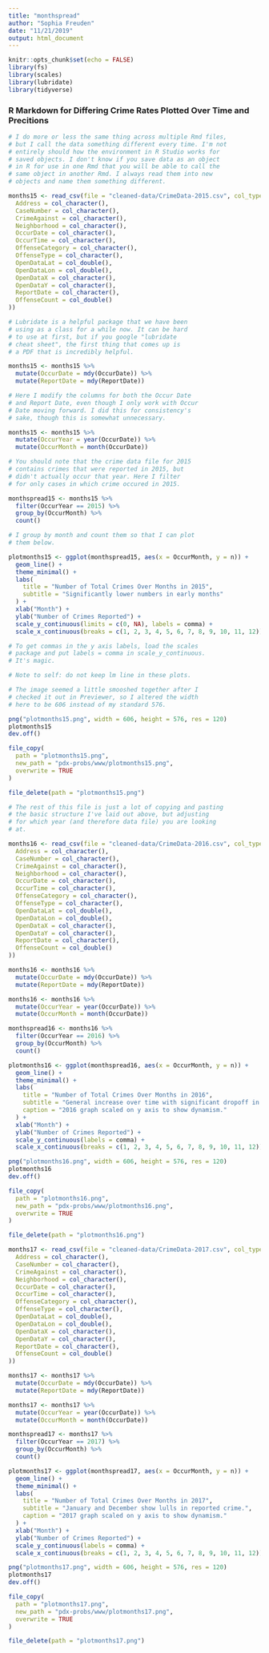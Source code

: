 ```yaml
---
title: "monthspread"
author: "Sophia Freuden"
date: "11/21/2019"
output: html_document
---
```


```r
knitr::opts_chunk$set(echo = FALSE)
library(fs)
library(scales)
library(lubridate)
library(tidyverse)
```

### R Markdown for Differing Crime Rates Plotted Over Time and Precitions

```r
# I do more or less the same thing across multiple Rmd files,
# but I call the data something different every time. I'm not
# entirely should how the environment in R Studio works for
# saved objects. I don't know if you save data as an object
# in R for use in one Rmd that you will be able to call the
# same object in another Rmd. I always read them into new
# objects and name them something different.

months15 <- read_csv(file = "cleaned-data/CrimeData-2015.csv", col_types = cols(
  Address = col_character(),
  CaseNumber = col_character(),
  CrimeAgainst = col_character(),
  Neighborhood = col_character(),
  OccurDate = col_character(),
  OccurTime = col_character(),
  OffenseCategory = col_character(),
  OffenseType = col_character(),
  OpenDataLat = col_double(),
  OpenDataLon = col_double(),
  OpenDataX = col_character(),
  OpenDataY = col_character(),
  ReportDate = col_character(),
  OffenseCount = col_double()
))
```

```r
# Lubridate is a helpful package that we have been
# using as a class for a while now. It can be hard
# to use at first, but if you google "lubridate
# cheat sheet", the first thing that comes up is
# a PDF that is incredibly helpful.

months15 <- months15 %>%
  mutate(OccurDate = mdy(OccurDate)) %>%
  mutate(ReportDate = mdy(ReportDate))

# Here I modify the columns for both the Occur Date
# and Report Date, even though I only work with Occur
# Date moving forward. I did this for consistency's
# sake, though this is somewhat unnecessary.

months15 <- months15 %>%
  mutate(OccurYear = year(OccurDate)) %>%
  mutate(OccurMonth = month(OccurDate))
```

```r
# You should note that the crime data file for 2015
# contains crimes that were reported in 2015, but
# didn't actually occur that year. Here I filter
# for only cases in which crime occured in 2015.

monthspread15 <- months15 %>%
  filter(OccurYear == 2015) %>%
  group_by(OccurMonth) %>%
  count()

# I group by month and count them so that I can plot
# them below.
```

```r
plotmonths15 <- ggplot(monthspread15, aes(x = OccurMonth, y = n)) +
  geom_line() +
  theme_minimal() +
  labs(
    title = "Number of Total Crimes Over Months in 2015",
    subtitle = "Significantly lower numbers in early months"
  ) +
  xlab("Month") +
  ylab("Number of Crimes Reported") +
  scale_y_continuous(limits = c(0, NA), labels = comma) +
  scale_x_continuous(breaks = c(1, 2, 3, 4, 5, 6, 7, 8, 9, 10, 11, 12))

# To get commas in the y axis labels, load the scales
# package and put labels = comma in scale_y_continuous.
# It's magic.

# Note to self: do not keep lm line in these plots.
```

```r
# The image seemed a little smooshed together after I
# checked it out in Previewer, so I altered the width
# here to be 606 instead of my standard 576.

png("plotmonths15.png", width = 606, height = 576, res = 120)
plotmonths15
dev.off()

file_copy(
  path = "plotmonths15.png",
  new_path = "pdx-probs/www/plotmonths15.png",
  overwrite = TRUE
)

file_delete(path = "plotmonths15.png")
```

```r
# The rest of this file is just a lot of copying and pasting
# the basic structure I've laid out above, but adjusting
# for which year (and therefore data file) you are looking
# at.

months16 <- read_csv(file = "cleaned-data/CrimeData-2016.csv", col_types = cols(
  Address = col_character(),
  CaseNumber = col_character(),
  CrimeAgainst = col_character(),
  Neighborhood = col_character(),
  OccurDate = col_character(),
  OccurTime = col_character(),
  OffenseCategory = col_character(),
  OffenseType = col_character(),
  OpenDataLat = col_double(),
  OpenDataLon = col_double(),
  OpenDataX = col_character(),
  OpenDataY = col_character(),
  ReportDate = col_character(),
  OffenseCount = col_double()
))

months16 <- months16 %>%
  mutate(OccurDate = mdy(OccurDate)) %>%
  mutate(ReportDate = mdy(ReportDate))

months16 <- months16 %>%
  mutate(OccurYear = year(OccurDate)) %>%
  mutate(OccurMonth = month(OccurDate))

monthspread16 <- months16 %>%
  filter(OccurYear == 2016) %>%
  group_by(OccurMonth) %>%
  count()

plotmonths16 <- ggplot(monthspread16, aes(x = OccurMonth, y = n)) +
  geom_line() +
  theme_minimal() +
  labs(
    title = "Number of Total Crimes Over Months in 2016",
    subtitle = "General increase over time with significant dropoff in December",
    caption = "2016 graph scaled on y axis to show dynamism."
  ) +
  xlab("Month") +
  ylab("Number of Crimes Reported") +
  scale_y_continuous(labels = comma) +
  scale_x_continuous(breaks = c(1, 2, 3, 4, 5, 6, 7, 8, 9, 10, 11, 12))

png("plotmonths16.png", width = 606, height = 576, res = 120)
plotmonths16
dev.off()

file_copy(
  path = "plotmonths16.png",
  new_path = "pdx-probs/www/plotmonths16.png",
  overwrite = TRUE
)

file_delete(path = "plotmonths16.png")
```

```r
months17 <- read_csv(file = "cleaned-data/CrimeData-2017.csv", col_types = cols(
  Address = col_character(),
  CaseNumber = col_character(),
  CrimeAgainst = col_character(),
  Neighborhood = col_character(),
  OccurDate = col_character(),
  OccurTime = col_character(),
  OffenseCategory = col_character(),
  OffenseType = col_character(),
  OpenDataLat = col_double(),
  OpenDataLon = col_double(),
  OpenDataX = col_character(),
  OpenDataY = col_character(),
  ReportDate = col_character(),
  OffenseCount = col_double()
))

months17 <- months17 %>%
  mutate(OccurDate = mdy(OccurDate)) %>%
  mutate(ReportDate = mdy(ReportDate))

months17 <- months17 %>%
  mutate(OccurYear = year(OccurDate)) %>%
  mutate(OccurMonth = month(OccurDate))

monthspread17 <- months17 %>%
  filter(OccurYear == 2017) %>%
  group_by(OccurMonth) %>%
  count()

plotmonths17 <- ggplot(monthspread17, aes(x = OccurMonth, y = n)) +
  geom_line() +
  theme_minimal() +
  labs(
    title = "Number of Total Crimes Over Months in 2017",
    subtitle = "January and December show lulls in reported crime.",
    caption = "2017 graph scaled on y axis to show dynamism."
  ) +
  xlab("Month") +
  ylab("Number of Crimes Reported") +
  scale_y_continuous(labels = comma) +
  scale_x_continuous(breaks = c(1, 2, 3, 4, 5, 6, 7, 8, 9, 10, 11, 12))

png("plotmonths17.png", width = 606, height = 576, res = 120)
plotmonths17
dev.off()

file_copy(
  path = "plotmonths17.png",
  new_path = "pdx-probs/www/plotmonths17.png",
  overwrite = TRUE
)

file_delete(path = "plotmonths17.png")
```

```r

```

